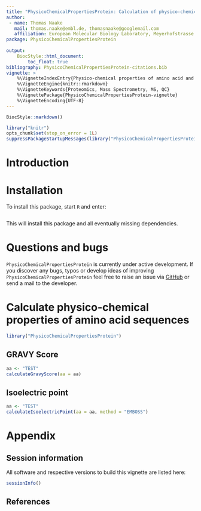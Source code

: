 ```yaml
---
title: "PhysicoChemicalPropertiesProtein: Calculation of physico-chemical properties of amino acid and protein sequences"
author:
 - name: Thomas Naake
   mail: thomas.naake@embl.de, thomasnaake@googlemail.com
   affiliation: European Molecular Biology Laboratory, Meyerhofstrasse 1, 69117 Heidelberg
package: PhysicoChemicalPropertiesProtein
      
output:  
    BiocStyle::html_document:
        toc_float: true
bibliography: PhysicoChemicalPropertiesProtein-citations.bib
vignette: >
    %\VignetteIndexEntry{Physico-chemical properties of amino acid and protein sequences}
    %\VignetteEngine{knitr::rmarkdown}
    %\VignetteKeywords{Proteomics, Mass Spectrometry, MS, QC}
    %\VignettePackage{PhysicoChemicalPropertiesProtein-vignette}
    %\VignetteEncoding{UTF-8}
---
```


```r
BiocStyle::markdown()
```

```r
library("knitr")
opts_chunk$set(stop_on_error = 1L)
suppressPackageStartupMessages(library("PhysicoChemicalPropertiesProtein"))
```

# Introduction {#sec-intro}


# Installation

To install this package, start `R` and enter:

```r

```

This will install this package and all eventually missing dependencies.

# Questions and bugs {-}

`PhysicoChemicalPropertiesProtein` is currently under active development. 
If you discover any bugs, typos or develop ideas of improving 
`PhysicoChemicalPropertiesProtein` feel free to raise an issue via
[GitHub](https://github.com/tnaake/PhysicoChemicalPropertiesProtein) or 
send a mail to the developer.

# Calculate physico-chemical properties of amino acid sequences

```r
library("PhysicoChemicalPropertiesProtein")
```

## GRAVY Score

```r
aa <- "TEST"
calculateGravyScore(aa = aa)
```

## Isoelectric point

```r
aa <- "TEST"
calculateIsoelectricPoint(aa = aa, method = "EMBOSS")
```

# Appendix {-}

## Session information {-}

All software and respective versions to build this vignette are listed here:

```r
sessionInfo()
```

## References

